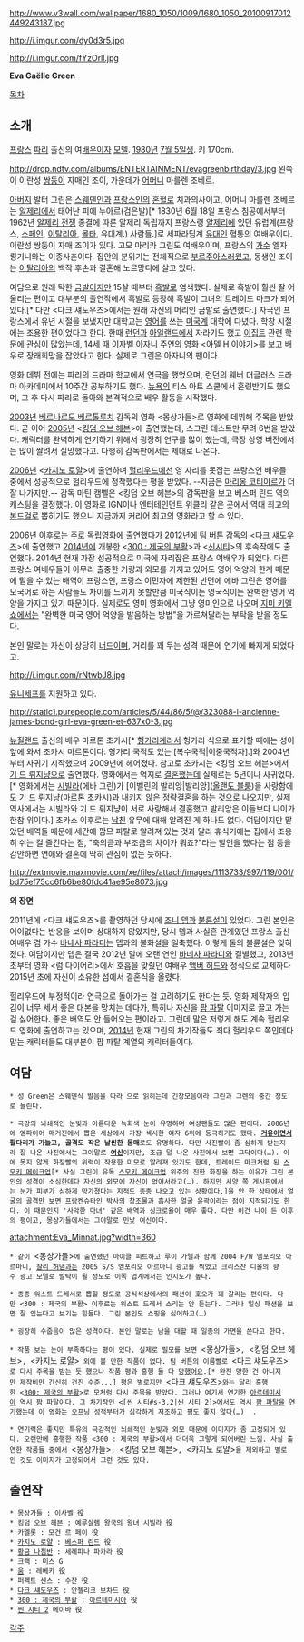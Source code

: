 http://www.v3wall.com/wallpaper/1680_1050/1009/1680_1050_20100917012449243187.jpg

http://i.imgur.com/dy0d3r5.jpg

http://i.imgur.com/fYzOrll.jpg

'''Eva Gaëlle Green'''

[[목차]]
== 소개 ==
[[프랑스]] [[파리(도시)|파리]] 출신의 여[[배우]]이자 [[모델]]. [[1980년]] [[7월 5일]]생. 키 170cm.

http://drop.ndtv.com/albums/ENTERTAINMENT/evagreenbirthday/3.jpg
왼쪽이 이란성 [[쌍둥이]] 자매인 조이, 가운데가 [[어머니]] 마를렌 조베르.

[[아버지]] 발터 그린은 [[스웨덴]]인과 [[프랑스인]]의 [[혼혈]]로 치과의사이고, 어머니 마를렌 조베르는 [[알제리]]에서 태어난 피에 누아르(검은발)[* 1830년 6월 18일 프랑스 침공에서부터 1962년 [[알제리 전쟁]] 종결에 따른 알제리 독립까지 프랑스령 [[알제리]]에 있던 유럽계(프랑스, [[스페인]], [[이탈리아]], [[몰타]], 유대계.) 사람들.]로 세파라딤계 [[유대인]] 혈통의 여배우이다. 이란성 쌍둥이 자매 조이가 있다. 고모 마리카 그린도 여배우이며, 프랑스의 [[가수]] 엘자 룅기니와는 이종사촌이다. 집안의 분위기는 전체적으로 [[부르주아]]스러웠고, 동생인 조이는 [[이탈리아]]의 백작 후손과 결혼해 노르망디에 살고 있다.

여담으로 원래 탁한 [[금발]]이지만 15살 때부터 [[흑발]]로 염색했다. 실제로 흑발이 훨씬 잘 어울리는 편이고 대부분의 출연작에서 흑발로 등장해 흑발이 그녀의 트레이드 마크가 되어 있다.[* 다만 <다크 섀도우즈>에서는 원래 자신의 머리인 금발로 출연했다.] 자국인 프랑스에서 유년 시절을 보냈지만 대학교는 [[영어]]를 쓰는 [[미국]]계 대학에 다녔다. 학창 시절에는 조용한 편이었다고 한다. 한때 [[런던]]과 [[아일랜드]]에서 자라기도 했고 [[이집트]] 관련 학문에 관심이 많았는데, 14세 때 [[이자벨 아자니]] 주연의 영화 <아델 H 이야기>를 보고 배우로 장래희망을 잡았다고 한다. 실제로 그린은 아자니의 팬이다.

영화 데뷔 전에는 파리의 드라마 학교에서 연극을 했었으며, 런던의 웨버 더글러스 드라마 아카데미에서 10주간 공부하기도 했다. [[뉴욕]]의 티스 아트 스쿨에서 훈련받기도 했으며, 그 후 다시 파리로 돌아와 본격적으로 배우 활동을 시작했다.

[[2003년]] [[베르나르도 베르톨루치]] 감독의 영화 <몽상가들>로 영화에 데뷔해 주목을 받았다. 곧 이어 [[2005년]] <[[킹덤 오브 헤븐]]>에 출연했는데, 스크린 테스트만 무려 6번을 받았다. 캐릭터를 완벽하게 연기하기 위해서 굉장히 연구를 많이 했는데, 극장 상영 버전에서는 많이 짤려서 실망했다고. 다행히 감독판에서는 제대로 나온다.

[[2006년]] <[[카지노 로얄]]>에 출연하며 [[헐리우드]]에선 영 자리를 못잡는 프랑스인 배우들 중에서 성공적으로 헐리우드에 정착했다는 평을 받았다. --지금은 [[마리옹 코티야르]]가 더 잘 나가지만.-- 감독 마틴 캠벨은 <킹덤 오브 헤븐>의 감독판을 보고 베스퍼 린드 역의 캐스팅을 결정했다. 이 영화로 IGN이나 엔터테인먼트 위클리 같은 곳에서 역대 최고의 [[본드걸]]로 뽑히기도 했으니 지금까지 커리어 최고의 영화라고 할 수 있다.

2006년 이후로는 주로 [[독립영화]]에 출연했다가 2012년에 [[팀 버튼]] 감독의 <[[다크 섀도우즈]]>에 출연했고 [[2014년]]에 개봉한 <[[300 : 제국의 부활]]>과 <[[신시티]]>의 후속작에도 출연했다. 2014년 현재 가장 성공적으로 미국에 자리잡은 프랑스 여배우가 되었다. 다른 프랑스 여배우들이 아무리 출중한 기량과 외모를 가지고 있어도 영어 억양의 한계 때문에 맡을 수 있는 배역이 프랑스인, 프랑스 이민자에 제한된 반면에 에바 그린은 영어를 모국어로 하는 사람들도 차이를 느끼지 못할만큼 미국식이든 영국식이든 완벽한 영어 억양을 가지고 있기 때문이다. 실제로도 영미 영화에서 그냥 영미인으로 나오며 [[지미 키멜]]쇼에서는 "완벽한 미국 영어 억양을 발음하는 방법"을 가르쳐달라는 부탁을 받을 정도다.

본인 말로는 자신이 상당히 [[너드]]이며, 거리를 꽤 두는 성격 때문에 연기에 빠지게 되었다고.

http://i.imgur.com/rNtwbJ8.jpg

[[유니세프]]를 지원하고 있다.

http://static1.purepeople.com/articles/5/44/86/5/@/323088-l-ancienne-james-bond-girl-eva-green-et-637x0-3.jpg

[[뉴질랜드]] 출신의 배우 마르톤 초카시[* [[헝가리]]계라서 헝가리 식으로 표기할 때에는 성이 앞에 와서 초카시 마르톤이다. 헝가리 국적도 있는 [복수국적|이중국적자].]와 2004년부터 사귀기 시작했으며 2009년에 헤어졌다. 참고로 초카시는 <킹덤 오브 헤븐>에서 [[기 드 뤼지냥]]으로 출연했다. 영화에서는 억지로 [[결혼]]했는데 실제로는 5년이나 사귀었다. [* 영화에서는 [[시빌라]](에바 그린)가 [이벨린의 발리앙|발리앙]([[올랜도 블룸]])을 사랑함에도 [[기 드 뤼지냥]](마르톤 초카시)과 내키지 않은 정략결혼을 하는 것으로 나오지만, 실제 역사에서는 시빌라와 기 드 뤼지냥이 서로 사랑해서 결혼했고 발리앙은 이들보다 나이가 한참 위이다.] 초카스 이후로는 [[남친]] 유무에 대해 알려진 게 하나도 없다. 여담이지만 맡았던 배역들 때문에 세간에 팜므 파탈로 알려져 있는 것과 달리 휴식기에는 집에서 조용히 쉬는 걸 즐긴다는 점, "축의금과 부조금의 차이가 뭐죠?"라는 발언을 했다는 점 등을 감안하면 연애와 결혼에 딱히 관심이 없는 듯하다. 

http://extmovie.maxmovie.com/xe/files/attach/images/1113733/997/119/001/bd75ef75cc6fb6be80fdc41ae95e8073.jpg

'''<Dark Shadows>의 장면'''

2011년에 <다크 섀도우즈>를 촬영하던 당시에 [[조니 뎁]]과 [[불륜]]설이 있었다. 그린 본인은 어이없다는 반응을 보이며 상대하지 않았지만, 당시 뎁과 사실혼 관계였던 프랑스 출신 여배우 겸 가수 [[바네사 파라디]]는 뎁과의 불화설을 일축했다. 이렇게 둘의 불륜설은 잊혀졌다. 여담이지만 뎁은 결국 2012년 말에 오랜 연인 [[바네사 파라디]]와 결별했고, 2013년 초부터 영화 <럼 다이어리>에서 호흡을 맞췄던 여배우 [[앰버 허드]]와 정식으로 교제하다 2015년 초에 자신이 소유한 섬에서 결혼식을 올렸다.

헐리우드에 부정적이라 연극으로 돌아가는 걸 고려하기도 한다는 듯. 영화 제작자의 입김이 너무 세서 좋은 대본을 망치는 데다가, 특히나 자신을 [[팜 파탈]] 이미지로 끌고 가는 걸 싫어한다. 좋은 배역도 안 들어오는 편이라고. 그런데 말은 저렇게 해도 계속 헐리우드 영화에 출연하고는 있으며, [[2014년]] 현재 그린의 차기작들도 죄다 헐리우드 쪽인데다 맡는 캐릭터들도 대부분이 팜 파탈 계열의 캐릭터들이다.

== 여담 ==
 * 성 Green은 스웨덴식 발음을 따라 {{{[ɡʁeːn]}}}으로 읽히는데 긴장모음이라 그린과 그렌의 중간 정도로 들린다.

 * 극강의 뇌쇄적인 눈빛과 아름다운 녹회색 눈이 유명하며 여성팬들도 많은 편이다. 2006년에 엠파이어 매거진에서 뽑은 세상에서 가장 섹시한 여자 6위에 등극하기도 했다. '''[[거유]]이면서 팔다리가 가늘고, 골격도 작은 날씬한 몸매'''로도 유명하다. 다만 사진빨이 좀 심하게 받는지라 잘 나온 사진에서는 그야말로 '''[[여신]]'''이지만, 조금 덜 나온 사진에서 보면 그닥이다(…). 이에 못지 않게 화장빨의 위력이 작용한 미모로 알려져 있기도 한데, 트레이드 마크처럼 된 [[스모키 메이크업]][* 사실 그린이 유독 [[스모키 메이크업]] 위주의 진한 화장을 하는 이유가 그린 본인의 성격이 소심한데다 자신의 외모에 자신이 없어서라고(…). 하지만 서양 쪽 게시판에서는 눈가 피부가 심하게 망가졌다는 지적도 종종 나오고 있는 상황이다.]을 안 한 상태에서 얼굴의 골격만 보면 프랑켄슈타인 박사의 창조물과 흡사한 얼굴 윤곽이라는 점이 지적되기도 한다. 이 때문인지 '사악한 [[마녀]]' 같은 배역과 싱크로율이 매우 좋다. 다만 이건 나이 든 이후의 평이고, 몽상가들에서는 그야말로 민낯 여신이다.
attachment:Eva_Minnat.jpg?width=360

 * 같이 <몽상가들>에 출연했던 마이클 피트하고 루이 가렐과 함께 2004 F/W 엠포리오 아르마니, [[찰리 허냄]]과는 2005 S/S 엠포리오 아르마니 광고를 찍었고 크리스찬 디올의 향수 광고 모델로 발탁이 될 정도로 이쪽 업계에서는 인지도가 높다.

 * 종종 워스트 드레서로 뽑힐 정도로 공식석상에서의 패션이 호오가 꽤 갈리는 편이다. 다만 <300 : 제국의 부활> 이후로는 워스트 드레서 소리는 안 듣는다. 그러나 일상 패션을 보면 잘 입는다고 보기는 힘들다. 그린 본인도 쇼핑을 싫어하고(…)

 * 굉장히 수줍음이 많은 성격이다. 본인 말로는 남을 대할 때 일종의 가면을 쓴다고 한다.

 * 작품 보는 눈이 부족하다는 평이 있다. 실제로 필모를 보면 <몽상가들>, <킹덤 오브 헤브>, <카지노 로얄> 외에 볼 만한 작품이 없다. 팀 버튼의 이름빨로 <다크 섀도우즈>로 다시 주목을 받는 듯 했으나 작품 평과 흥행 둘 다 [[망했어요]].[* 완전 망한 건 아니지만 제작비만 간신히 건진 수준...] 평은 별로지만 <다크 섀도우즈>와는 달리 흥행한 <[[300: 제국의 부활]]>로 모처럼 다시 주목을 받았다. 그러나 여기서 연기한 [[아르테미시아]] 역시 팜 파탈이다. 그 차기작인 <[씬 시티#s-3.2|씬 시티 2]>에서도 역시 [[팜 파탈]]을 연기했는데 이 영화는 오프닝 성적부터가 심각하게 저조하고 평도 좋지 않다(…)  .

 * 연기력은 좋지만 특유의 극강적인 뇌쇄적인 눈빛과 외모 때문에 이미지가 좀 고정되어 있다. 오랜만에 흥행한 작품 <300 : 제국의 부활>에서 더더욱 그렇게 되어버린 느낌. 사실 출연한 작품들 중에서 <몽상가들>, <킹덤 오브 헤븐>, <카지노 로얄>을 제외하고 별로인 것도 이미지가 고정되어서 그런 것도 있다.

== 출연작 ==
 * 몽상가들 : 이사벨 役
 * [[킹덤 오브 헤븐]] : [[예루살렘 왕국]]의 왕녀 시빌라 役
 * 카멜롯 : 모건 르 페이 役
 * [[카지노 로얄]] : [[본드걸#s-23|베스퍼 린드]] 役
 * [[황금 나침반]] : 세레피나 파카라 役
 * 크랙 : 미스 G
 * [[움]] : 레베카 役
 * 퍼펙트 센스 : 수잔 役
 * [[다크 섀도우즈]] : 안젤리크 보차드 役
 * [[300 : 제국의 부활]] : [[아르테미시아]] 役
 * [[씬 시티#s-3.2|씬 시티 2]] 에이바 役

[[각주]]
